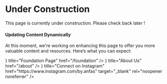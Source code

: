 
# Under Construction


<Callout emoji="🚧">
  This page is currently under construction. Please check back later !
</Callout>

#### Updating Content Dynamically
At this moment, we're working on enhancing this page to offer you more valuable content and resources. Here’s what you can expect:

<Cards>
  <Card 
    icon={<CardsIcon />} 
    title="Foundation Page" 
    href="/foundation" 
  />
  <Card 
    icon={<WarningIcon />} 
    title="About Us" 
    href="/about" 
  />
  <Card 
    icon={<OneIcon />} 
    title="Connect on Instagram" 
    href="https://www.instagram.com/by.anfas" 
    target="_blank" 
    rel="noopener noreferrer"
  />
</Cards>
